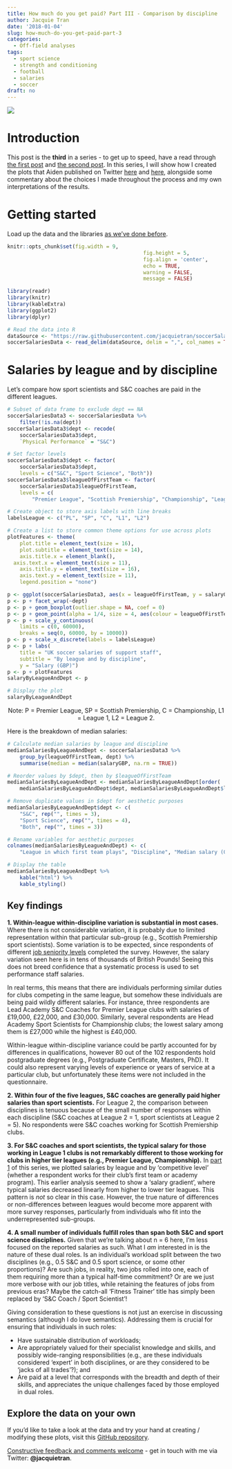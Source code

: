 ```yaml
---
title: How much do you get paid? Part III - Comparison by discipline
author: Jacquie Tran
date: '2018-01-04'
slug: how-much-do-you-get-paid-part-3
categories:
  - Off-field analyses
tags:
  - sport science
  - strength and conditioning
  - football
  - salaries
  - soccer
draft: no
---
```


![](/img/post/170314-F-MA978-058.JPG)

# Introduction
This post is the **third** in a series - to get up to speed, have a read through [the first post](/2018/01/02/how-much-do-you-get-paid-part-1.html/) and [the second post](/2018/01/03/how-much-do-you-get-paid-part-2.html/). In this series, I will show how I created the plots that Aiden published on Twitter [here](https://www.twitter.com/ajoakley/status/944564698166513665/) and [here](https://twitter.com/ajoakley/status/944936008285552642/), alongside some commentary about the choices I made throughout the process and my own interpretations of the results.

# Getting started
Load up the data and the libraries [as we've done before](/2018/01/02/how-much-do-you-get-paid-part-1.html/).

``` r

knitr::opts_chunk$set(fig.width = 9,
											fig.height = 5,
											fig.align = 'center',
											echo = TRUE,
											warning = FALSE,
											message = FALSE)

```

``` r
library(readr)
library(knitr)
library(kableExtra)
library(ggplot2)
library(dplyr)

# Read the data into R
dataSource <- "https://raw.githubusercontent.com/jacquietran/soccerSalariesDataPublic/master/soccerSalariesDataPublic.csv"
soccerSalariesData <- read_delim(dataSource, delim = ",", col_names = TRUE, col_types = NULL)

```

# Salaries by league and by discipline
Let's compare how sport scientists and S&C coaches are paid in the different leagues.

``` r

# Subset of data frame to exclude dept == NA
soccerSalariesData3 <- soccerSalariesData %>%
	filter(!is.na(dept))
soccerSalariesData3$dept <- recode(
	soccerSalariesData3$dept,
	`Physical Performance` = "S&C")

# Set factor levels
soccerSalariesData3$dept <- factor(
	soccerSalariesData3$dept,
	levels = c("S&C", "Sport Science", "Both"))
soccerSalariesData3$leagueOfFirstTeam <- factor(
    soccerSalariesData3$leagueOfFirstTeam,
    levels = c(
        "Premier League", "Scottish Premiership", "Championship", "League 1", "League 2"))

# Create object to store axis labels with line breaks
labelsLeague <- c("PL", "SP", "C", "L1", "L2")

# Create a list to store common theme options for use across plots
plotFeatures <- theme(
	plot.title = element_text(size = 16),
	plot.subtitle = element_text(size = 14),
	axis.title.x = element_blank(),
  axis.text.x = element_text(size = 11),
	axis.title.y = element_text(size = 16),
	axis.text.y = element_text(size = 11),
	legend.position = "none")

p <- ggplot(soccerSalariesData3, aes(x = leagueOfFirstTeam, y = salaryGBP))
p <- p + facet_wrap(~dept)
p <- p + geom_boxplot(outlier.shape = NA, coef = 0)
p <- p + geom_point(alpha = 1/4, size = 4, aes(colour = leagueOfFirstTeam))
p <- p + scale_y_continuous(
	limits = c(0, 60000),
	breaks = seq(0, 60000, by = 10000))
p <- p + scale_x_discrete(labels = labelsLeague)
p <- p + labs(
	title = "UK soccer salaries of support staff",
	subtitle = "By league and by discipline",
	y = "Salary (GBP)")
p <- p + plotFeatures
salaryByLeagueAndDept <- p

# Display the plot
salaryByLeagueAndDept

```

<center>Note: P = Premier League, SP = Scottish Premiership, C = Championship, L1 = League 1, L2 = League 2.</center>

Here is the breakdown of median salaries:

``` r

# Calculate median salaries by league and discipline
medianSalariesByLeagueAndDept <- soccerSalariesData3 %>%
	group_by(leagueOfFirstTeam, dept) %>%
	summarise(median = median(salaryGBP, na.rm = TRUE))

# Reorder values by $dept, then by $leagueOfFirstTeam
medianSalariesByLeagueAndDept <- medianSalariesByLeagueAndDept[order(
	medianSalariesByLeagueAndDept$dept, medianSalariesByLeagueAndDept$leagueOfFirstTeam), ]

# Remove duplicate values in $dept for aesthetic purposes
medianSalariesByLeagueAndDept$dept <- c(
	"S&C", rep("", times = 3),
	"Sport Science", rep("", times = 4),
	"Both", rep("", times = 3))

# Rename variables for aesthetic purposes
colnames(medianSalariesByLeagueAndDept) <- c(
	"League in which first team plays", "Discipline", "Median salary (GBP, £)")

# Display the table
medianSalariesByLeagueAndDept %>%
	kable("html") %>%
	kable_styling()

```

## Key findings

**1. Within-league within-discipline variation is substantial in most cases.** Where there is not considerable variation, it is probably due to limited representation within that particular sub-group (e.g., Scottish Premiership sport scientists). Some variation is to be expected, since respondents of different [job seniority levels](/2018/01/03/how-much-do-you-get-paid-part-2.html/) completed the survey. However, the salary variation seen here is in tens of thousands of British Pounds! Seeing this does not breed confidence that a systematic process is used to set performance staff salaries.

In real terms, this means that there are individuals performing similar duties for clubs competing in the same league, but somehow these individuals are being paid wildly different salaries. For instance, three respondents are Lead Academy S&C Coaches for Premier League clubs with salaries of £19,000, £22,000, and £30,000. Similarly, several respondents are Head Academy Sport Scientists for Championship clubs; the lowest salary among them is £27,000 while the highest is £40,000.

Within-league within-discipline variance could be partly accounted for by differences in qualifications, however 80 out of the 102 respondents hold postgraduate degrees (e.g., Postgraduate Certificate, Masters, PhD). It could also represent varying levels of experience or years of service at a particular club, but unfortunately these items were not included in the questionnaire.

**2. Within four of the five leagues, S&C coaches are generally paid higher salaries than sport scientists.** For League 2, the comparison between disciplines is tenuous because of the small number of responses within each discipline (S&C coaches at League 2 = 1, sport scientists at League 2 = 5). No respondents were S&C coaches working for Scottish Premiership clubs.

**3. For S&C coaches and sport scientists, the typical salary for those working in League 1 clubs is not remarkably different to those working for clubs in higher tier leagues (e.g., Premier League, Championship).** In [part 1](/2018/01/02/how-much-do-you-get-paid-part-1/) of this series, we plotted salaries by league and by 'competitive level' (whether a respondent works for their club's first team or academy program). This earlier analysis seemed to show a 'salary gradient', where typical salaries decreased linearly from higher to lower tier leagues. This pattern is _not_ so clear in this case. However, the true nature of differences or non-differences between leagues would become more apparent with more survey responses, particularly from individuals who fit into the underrepresented sub-groups.

**4. A small number of individuals fulfill roles than span both S&C and sport science disciplines.** Given that we're talking about n = 6 here, I'm less focused on the reported salaries as such. What I _am_ interested in is the nature of these dual roles. Is an individual's workload split between the two disciplines (e.g., 0.5 S&C and 0.5 sport science, or some other proportions)? Are such jobs, in reality, two jobs rolled into one, each of them requiring more than a typical half-time commitment? Or are we just more verbose with our job titles, while retaining the features of jobs from previous eras? Maybe the catch-all 'Fitness Trainer' title has simply been replaced by 'S&C Coach / Sport Scientist'!

Giving consideration to these questions is not just an exercise in discussing semantics (although I do love semantics). Addressing them is crucial for ensuring that individuals in such roles:

- Have sustainable distribution of workloads;
- Are appropriately valued for their specialist knowledge and skills, and possibly wide-ranging responsibilities (e.g., are these individuals considered 'expert' in both disciplines, or are they considered to be 'jacks of all trades'?); and
- Are paid at a level that corresponds with the breadth and depth of their skills, and appreciates the unique challenges faced by those employed in dual roles.

## Explore the data on your own
If you'd like to take a look at the data and try your hand at creating / modifying these plots, visit this [GitHub repository](www.github.com/jacquietran/soccerSalariesDataPublic).

[Constructive feedback and comments welcome](https://www.twitter.com/jacquietran/) - get in touch with me via Twitter: **@jacquietran**.